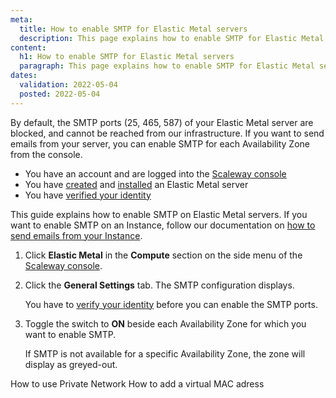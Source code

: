 ```yaml
---
meta:
  title: How to enable SMTP for Elastic Metal servers
  description: This page explains how to enable SMTP for Elastic Metal servers
content:
  h1: How to enable SMTP for Elastic Metal servers
  paragraph: This page explains how to enable SMTP for Elastic Metal servers
dates:
  validation: 2022-05-04
  posted: 2022-05-04
---
```


By default, the SMTP ports (25, 465, 587) of your Elastic Metal server are blocked, and cannot be reached from our infrastructure. 
If you want to send emails from your server, you can enable SMTP for each Availability Zone from the console.

<Message type="requirement">

- You have an account and are logged into the [Scaleway console](https://console.scaleway.com) 
- You have [created](/compute/elastic-metal/how-to/create-server) and [installed](/compute/elastic-metal/how-to/install-server) an Elastic Metal server
- You have [verified your identity](/console/my-account/how-to/verify-identity)

</Message>

<Message type="tip"> 

This guide explains how to enable SMTP on Elastic Metal servers. If you want to enable SMTP on an Instance, follow our documentation on [how to send emails from your Instance](/console/my-account/how-to/send-emails-from-your-instance).

</Message>


1. Click **Elastic Metal** in the **Compute** section on the side menu of the [Scaleway console](https://console.scaleway.com).

2. Click the **General Settings** tab. The SMTP configuration displays.

    <Message type="important">

    You have to [verify your identity](/console/my-account/how-to/verify-identity) before you can enable the SMTP ports.

    </Message>

3. Toggle the switch to **ON** beside each Availability Zone for which you want to enable SMTP.

    <Lightbox src="scaleway-enable-smtp.webp" alt="" />

    <Message type="note">

    If SMTP is not available for a specific Availability Zone, the zone will display as greyed-out. 

    </Message>

<Navigation title="See Also">
  <PreviousButton to="/compute/elastic-metal/how-to/use-private-networks/">How to use Private Network</PreviousButton>
  <NextButton to="/compute/elastic-metal/how-to/add-virtual-mac-address/">How to add a virtual MAC adress</NextButton>
</Navigation>